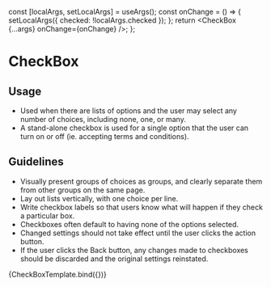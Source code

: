 
<Meta title="Elements/Checkbox" component={CheckBox} />

  const [localArgs, setLocalArgs] = useArgs();
  const onChange = () => {
    setLocalArgs({ checked: !localArgs.checked });
  };
  return <CheckBox {...args} onChange={onChange} />;
};

# CheckBox

## Usage

- Used when there are lists of options and the user may select any number of choices, including none, one, or many.
- A stand-alone checkbox is used for a single option that the user can turn on or off (ie. accepting terms and conditions).

## Guidelines

- Visually present groups of choices as groups, and clearly separate them from other groups on the same page.
- Lay out lists vertically, with one choice per line.
- Write checkbox labels so that users know what will happen if they check a particular box.
- Checkboxes often default to having none of the options selected.
- Changed settings should not take effect until the user clicks the action button.
- If the user clicks the Back button, any changes made to checkboxes should be discarded and the original settings reinstated.

<Canvas>
  <Story
    name="Checkbox"
    argTypes={{
      text: {
        description: 'Text to be shown as the label for the CheckBox.',
        type: {
          summary: 'string',
          name: 'string',
        },
      },
      toolTipText: {
        description:
          'If text is provided via this prop then a help icon will appear next to the CheckBox and the text provoided will be shown when the user hovers over the icon.',
        type: {
          summary: 'string',
          name: 'string',
        },
      },
      checked: {
        description:
          'Boolean that controls if the checkbox has the checked status',
        type: {
          summary: 'boolean',
          name: 'boolean',
        },
      },
      disabled: {
        description:
          'Boolean that controls if the checkbox is in the disabled state',
        type: {
          summary: 'boolean',
          name: 'boolean',
        },
      },
    }}
    args={{
      text: '',
      toolTipText: '',
      checked: false,
      disabled: false,
    }}
  >
    {CheckBoxTemplate.bind({})}
  </Story>
</Canvas>

<ArgsTable story="Checkbox" />
